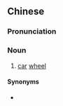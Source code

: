 {{also|车辘}}
==Chinese==
{{zh-forms|s=车辘}}

===Pronunciation===
{{zh-pron
|c=ce1 luk1
|cat=n
}}

===Noun===
{{zh-noun}}

# {{lb|zh|Cantonese}} [[car]] [[wheel]]

====Synonyms====
* {{zh-l|車輪}}